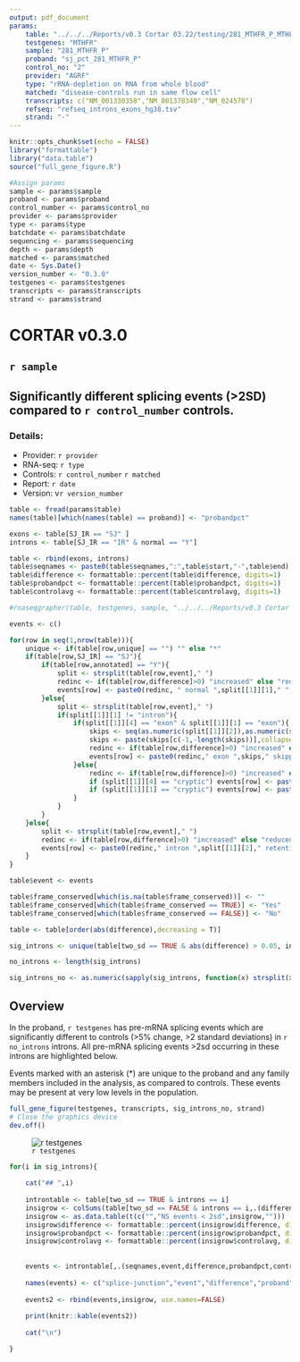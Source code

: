 ---
output: pdf_document
params:
    table: "../../../Reports/v0.3 Cortar 03.22/testing/281_MTHFR_P_MTHFR_combined_full.tsv"
    testgenes: "MTHFR"
    sample: "281_MTHFR_P"
    proband: "sj_pct_281_MTHFR_P"
    control_no: "2"
    provider: "AGRF"
    type: "rRNA-depletion on RNA from whole blood"
    matched: "disease-controls run in same flow cell"
    transcripts: c("NM_001330358","NM_001378349","NM_024570")
    refseq: "refseq_introns_exons_hg38.tsv"
    strand: "-"
---
```{r setup, include=FALSE}
knitr::opts_chunk$set(echo = FALSE)
library("formattable")
library("data.table")
source("full_gene_figure.R")
```

```{r, echo=FALSE}
#Assign params
sample <- params$sample
proband <- params$proband
control_number <- params$control_no
provider <- params$provider
type <- params$type
batchdate <- params$batchdate
sequencing <- params$sequencing
depth <- params$depth
matched <- params$matched
date <- Sys.Date()
version_number <- "0.3.0"
testgenes <- params$testgenes
transcripts <- params$transcripts
strand <- params$strand
```
# CORTAR v0.3.0
## `r sample`
## Significantly different splicing events (>2SD) compared to `r control_number` controls.
### Details:
- Provider: `r provider`
- RNA-seq: `r type`
- Controls: `r control_number` `r matched`
- Report: `r date`
- Version: v`r version_number`


```{r, echo=FALSE}
table <- fread(params$table)
names(table)[which(names(table) == proband)] <- "probandpct"
```

```{r, echo=FALSE}
exons <- table[SJ_IR == "SJ" ]
introns <- table[SJ_IR == "IR" & normal == "Y"]
```

```{r, echo=FALSE}
table <- rbind(exons, introns)
table$seqnames <- paste0(table$seqnames,":",table$start,"-",table$end)
table$difference <- formattable::percent(table$difference, digits=1)
table$probandpct <- formattable::percent(table$probandpct, digits=1)
table$controlavg <- formattable::percent(table$controlavg, digits=1)
```

```{r, echo=FALSE}
#rnaseqgrapher(table, testgenes, sample, "../../../Reports/v0.3 Cortar 03.22/testing/")
```

```{r, echo=FALSE}
events <- c()

for(row in seq(1,nrow(table))){
    unique <- if(table[row,unique] == "") "" else "*"
    if(table[row,SJ_IR] == "SJ"){
        if(table[row,annotated] == "Y"){
            split <- strsplit(table[row,event]," ")
            redinc <- if(table[row,difference]>0) "increased" else "reduced"
            events[row] <- paste0(redinc, " normal ",split[[1]][1]," ",split[[1]][2],"-",split[[1]][5],unique)
        }else{
            split <- strsplit(table[row,event]," ")
            if(split[[1]][1] != "intron"){
                if(split[[1]][4] == "exon" & split[[1]][1] == "exon"){
                    skips <- seq(as.numeric(split[[1]][2]),as.numeric(split[[1]][5]))
                    skips <- paste(skips[c(-1,-length(skips))],collapse = "-")
                    redinc <- if(table[row,difference]>0) "increased" else "reduced"
                    events[row] <- paste0(redinc," exon ",skips," skipping",unique)
                }else{
                    redinc <- if(table[row,difference]>0) "increased" else "reduced"
                    if (split[[1]][4] == "cryptic") events[row] <- paste0(redinc," ",split[[1]][4]," ",split[[1]][5]," use",unique)
                    if (split[[1]][1] == "cryptic") events[row] <- paste0(redinc," ",split[[1]][1]," ",split[[1]][2]," use",unique)
                }
            }
        }
    }else{
        split <- strsplit(table[row,event]," ")
        redinc <- if(table[row,difference]>0) "increased" else "reduced"
        events[row] <- paste0(redinc," intron ",split[[1]][2]," retention",unique)
    }
}

table$event <- events

table$frame_conserved[which(is.na(table$frame_conserved))] <- ""
table$frame_conserved[which(table$frame_conserved == TRUE)] <- "Yes"
table$frame_conserved[which(table$frame_conserved == FALSE)] <- "No"


```


```{r, echo = FALSE}
table <- table[order(abs(difference),decreasing = T)]

sig_introns <- unique(table[two_sd == TRUE & abs(difference) > 0.05, introns])

no_introns <- length(sig_introns)

sig_introns_no <- as.numeric(sapply(sig_introns, function(x) strsplit(x," ")[[1]][2]))
```
## Overview

In the proband, `r testgenes` has pre-mRNA splicing events which are significantly different to controls (>5% change, >2 standard deviations) in `r no_introns` introns. All pre-mRNA splicing events >2sd occurring in these introns are highlighted below.

Events marked with an asterisk (*) are unique to the proband and any family members included in the analysis, as compared to controls. These events may be present at very low levels in the population.

```{r, echo = FALSE, include=FALSE}
full_gene_figure(testgenes, transcripts, sig_introns_no, strand)
# Close the graphics device
dev.off()
```

![`r testgenes`](full_gene_figure.png)

```{r, results='asis'}
for(i in sig_introns){
    
    cat("## ",i)
    
    introntable <- table[two_sd == TRUE & introns == i]
    insigrow <- colSums(table[two_sd == FALSE & introns == i,.(difference,probandpct,controlavg)])
    insigrow <- as.data.table(t(c("","NS events < 2sd",insigrow,"")))
    insigrow$difference <- formattable::percent(insigrow$difference, digits=1)
    insigrow$probandpct <- formattable::percent(insigrow$probandpct, digits=1)
    insigrow$controlavg <- formattable::percent(insigrow$controlavg, digits=1)
    
    
    events <- introntable[,.(seqnames,event,difference,probandpct,controlavg,frame_conserved)][order(abs(difference), decreasing = T)]
    
    names(events) <- c("splice-junction","event","difference","proband","controls","frame")
    
    events2 <- rbind(events,insigrow, use.names=FALSE)
    
    print(knitr::kable(events2))
    
    cat("\n")

}
```




